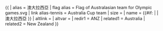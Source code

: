 {{ {{{1<noinclude>|country showdata</noinclude>}}}
| alias = 澳大拉西亞
| flag alias = Flag of Australasian team for Olympic games.svg
| link alias-tennis = Australia {{{mw}}} Cup team
| size = {{{size|}}}
| name = {{#if: {{{name|}}} | {{{name|}}} | 澳大拉西亞 }}
| altlink = {{{altlink|}}}
| altvar = {{{altvar|}}}
<noinclude>
| redir1 = ANZ
| related1 = Australia
| related2 = New Zealand
</noinclude>
}}